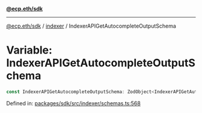 [**@ecp.eth/sdk**](../../index.mdx)

***

[@ecp.eth/sdk](/sdk-reference/index.mdx) / [indexer](/sdk-reference/indexer/index.mdx) / IndexerAPIGetAutocompleteOutputSchema

# Variable: IndexerAPIGetAutocompleteOutputSchema

```ts
const IndexerAPIGetAutocompleteOutputSchema: ZodObject<IndexerAPIGetAutocompleteOutputSchemaType>;
```

Defined in: [packages/sdk/src/indexer/schemas.ts:568](https://github.com/ecp-eth/comments-monorepo/blob/main/packages/sdk/src/indexer/schemas.ts#L568)
